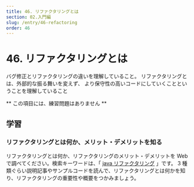 ```yaml
---
title: 46. リファクタリングとは
section: 02.入門編
slug: /entry/46-refactoring
order: 46
---
```


# 46. リファクタリングとは

<p className="goal">バグ修正とリファクタリングの違いを理解していること。
  リファクタリングとは、外部的な振る舞いを変えず、
  より保守性の高いコードにしていくことということを理解していること</p>

** この項目には、練習問題はありません **

## 学習

### リファクタリングとは何か、メリット・デメリットを知る

リファクタリングとは何か、リファクタリングのメリット・デメリットを Web で調べてください。検索キーワードは、「 [java リファクタリング](https://www.google.com/search?q=java+リファクタリング) 」です。
3 種類ぐらい説明記事やサンプルコードを読んで、リファクタリングとは何かを知り、リファクタリングの重要性や概要をつかみましょう。
